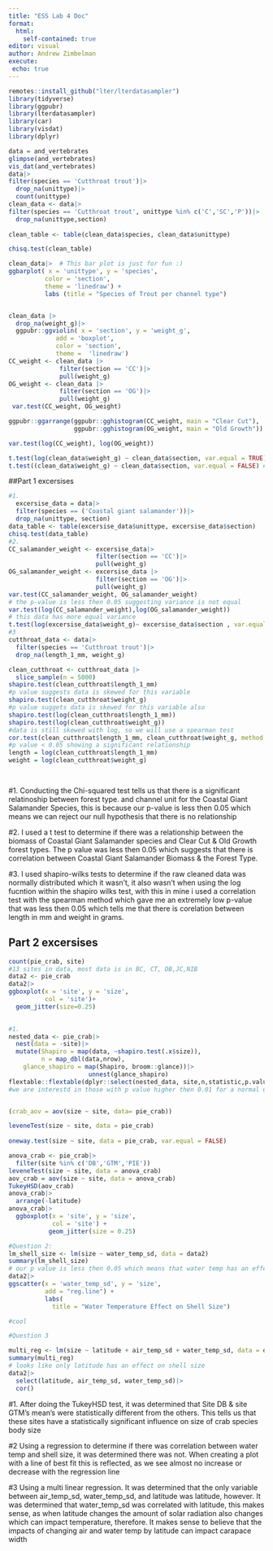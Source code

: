 ```yaml
---
title: "ESS Lab 4 Doc"
format: 
  html:
    self-contained: true
editor: visual
author: Andrew Zimbelman
execute:
 echo: true 
---
```



```r
remotes::install_github("lter/lterdatasampler")
library(tidyverse)
library(ggpubr)
library(lterdatasampler)
library(car)
library(visdat)
library(dplyr)

```


```r

data = and_vertebrates
glimpse(and_vertebrates)
vis_dat(and_vertebrates)
data|>
filter(species == 'Cutthroat trout')|>
  drop_na(unittype)|>
  count(unittype)
clean_data <- data|>
filter(species == 'Cutthroat trout', unittype %in% c('C','SC','P'))|>
  drop_na(unittype,section)
  
clean_table <- table(clean_data$species, clean_data$unittype)

chisq.test(clean_table)

clean_data|>  # This bar plot is just for fun :) 
ggbarplot( x = 'unittype', y = 'species',
          color = 'section',
          theme = 'linedraw') + 
          labs (title = "Species of Trout per channel type")


clean_data |>
  drop_na(weight_g)|>
  ggpubr::ggviolin( x = 'section', y = 'weight_g', 
             add = 'boxplot',
             color = 'section',
             theme =  'linedraw')
CC_weight <- clean_data |>
              filter(section == 'CC')|>
              pull(weight_g)
OG_weight <- clean_data |>
              filter(section == 'OG')|>
              pull(weight_g)
 var.test(CC_weight, OG_weight)

ggpubr::ggarrange(ggpubr::gghistogram(CC_weight, main = "Clear Cut"), 
                  ggpubr::gghistogram(OG_weight, main = "Old Growth"))

var.test(log(CC_weight), log(OG_weight))

t.test(log(clean_data$weight_g) ~ clean_data$section, var.equal = TRUE) # This is the version with equal variance
t.test((clean_data$weight_g) ~ clean_data$section, var.equal = FALSE) #non equal variance group has different values
```

##Part 1 excersises

```r
#1. 
  excersise_data = data|>
  filter(species == ('Coastal giant salamander'))|>
  drop_na(unittype, section) 
data_table <- table(excersise_data$unittype, excersise_data$section)
chisq.test(data_table)
#2. 
CC_salamander_weight <- excersise_data|>
                        filter(section == 'CC')|>
                        pull(weight_g)
OG_salamander_weight <- excersise_data |>
                        filter(section == 'OG')|>
                        pull(weight_g)
var.test(CC_salamander_weight, OG_salamander_weight)
# the p-value is less then 0.05 suggesting variance is not equal 
var.test(log(CC_salamander_weight),log(OG_salamander_weight))
# this data has more equal variance 
t.test(log(excersise_data$weight_g)~ excersise_data$section , var.equal = TRUE)
#3 
cutthroat_data <- data|>
  filter(species == 'Cutthroat trout')|>
  drop_na(length_1_mm, weight_g)

clean_cutthroat <- cutthroat_data |>
  slice_sample(n = 5000)
shapiro.test(clean_cutthroat$length_1_mm)
#p value suggests data is skewed for this variable
shapiro.test(clean_cutthroat$weight_g)
#p value suggets data is skewed for this variable also 
shapiro.test(log(clean_cutthroat$length_1_mm))
shapiro.test(log(clean_cutthroat$weight_g))
#data is still skewed with log, so we will use a spearman test
cor.test(clean_cutthroat$length_1_mm, clean_cutthroat$weight_g, method = 'spearman')
#p value < 0.05 showing a significant relationship 
length = log(clean_cutthroat$length_1_mm)
weight = log(clean_cutthroat$weight_g)

 
```


#1. Conducting the Chi-squared test tells us that there is a significant relatinoship between forest type. and channel unit for the Coastal Giant Salamander Species, this is because our p-value is less then 0.05 which means we can reject our null hypothesis that there is no relationship 

#2. I used a t test to determine if there was a relationship between the biomass of Coastal Giant Salamander species and Clear Cut & Old Growth forest types. The p value was less then 0.05 which suggests that there is correlation between Coastal Giant Salamander Biomass & the Forest Type.

#3. I used shapiro-wilks tests to determine if the raw cleaned data was normally distributed which it wasn't, it also wasn't when using the log fucntion within the shapiro wilks test, with this in mine i used a correlation test with the spearman method which gave me an extremely low p-value that was less then 0.05 which tells me that there is corelation between length in mm and weight in grams. 

## Part 2 excersises

```r
count(pie_crab, site)
#13 sites in data, most data is in BC, CT, DB,JC,NIB
data2 <- pie_crab
data2|>
ggboxplot(x = 'site', y = 'size',
          col = 'site')+
  geom_jitter(size=0.25)
  

#1. 
nested_data <- pie_crab|>
  nest(data = -site)|>
  mutate(Shapiro = map(data, ~shapiro.test(.x$size)),
         n = map_dbl(data,nrow), 
    glance_shapiro = map(Shapiro, broom::glance))|>
                      unnest(glance_shapiro)
flextable::flextable(dplyr::select(nested_data, site,n,statistic,p.value))
#we are interestd in those with p value higher then 0.01 for a normal distribution 


(crab_aov = aov(size ~ site, data= pie_crab))

leveneTest(size ~ site, data = pie_crab)
  
oneway.test(size ~ site, data = pie_crab, var.equal = FALSE)

anova_crab <- pie_crab|>
  filter(site %in% c('DB','GTM','PIE'))
leveneTest(size ~ site, data = anova_crab)
aov_crab = aov(size ~ site, data = anova_crab)
TukeyHSD(aov_crab)
anova_crab|>
  arrange(-latitude)
anova_crab|>
  ggboxplot(x = 'site', y = 'size', 
            col = 'site') +
           geom_jitter(size = 0.25)

#Question 2:
lm_shell_size <- lm(size ~ water_temp_sd, data = data2)
summary(lm_shell_size)
# our p value is less then 0.05 which means that water temp has an effect on shell size 
data2|>
ggscatter(x = 'water_temp_sd', y = 'size',
          add = "reg.line") +
          labs(
            title = "Water Temperature Effect on Shell Size")

#cool

#Question 3 

multi_reg <- lm(size ~ latitude + air_temp_sd + water_temp_sd, data = data2)
summary(multi_reg)
# looks like only latitude has an effect on shell size 
data2|>
  select(latitude, air_temp_sd, water_temp_sd)|>
  cor()
```
#1. After doing the TukeyHSD test, it was determined that Site DB & site GTM's mean's were statistically different from the others. This tells us that these sites have a statistically significant influence on size of crab species body size

#2 Using a regression to determine if there was correlation between water temp and shell size, it was determined there was not. When creating a plot with a line of best fit this is reflected, as we see almost no increase or decrease with the regression line 

#3 Using a multi linear regression. It was determined that the only variable between air_temp_sd, water_temp_sd, and latitude was latitude, however. It was determined that water_temp_sd was correlated with latitude, this makes sense, as when latitude changes the amount of solar radiation also changes which can impact temperature, therefore. It makes sense to believe that the impacts of changing air and water temp by latitude can impact carapace width 

